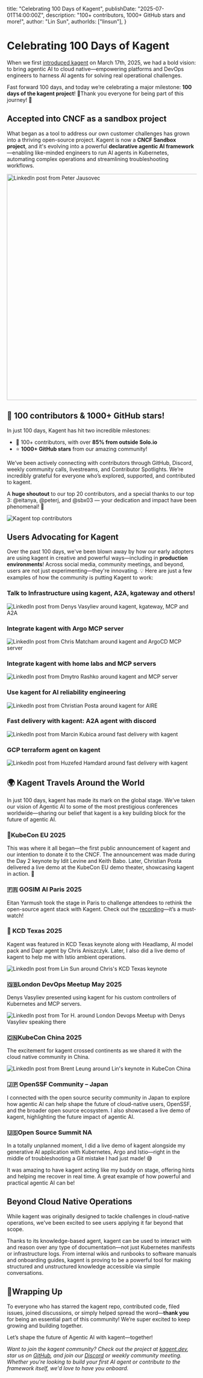   title: "Celebrating 100 Days of Kagent",
  publishDate: "2025-07-01T14:00:00Z",
  description: "100+ contributors, 1000+ GitHub stars and more!",
  author: "Lin Sun",
  authorIds: ["linsun"],
}

# Celebrating 100 Days of Kagent

When we first [introduced kagent](https://techstrong.ai/agentic-ai/solo-ios-kagent-brings-agentic-ai-to-cloud-native-operations/) on March 17th, 2025, we had a bold vision: to bring agentic AI to cloud native—empowering platforms and DevOps engineers to harness AI agents for solving real operational challenges.

Fast forward 100 days, and today we’re celebrating a major milestone: **100 days of the kagent project**! 🎉Thank you everyone for being part of this journey! 🚀

## Accepted into CNCF as a sandbox project

What began as a tool to address our own customer challenges has grown into a thriving open-source project. Kagent is now a **CNCF Sandbox project**, and it's evolving into a powerful **declarative agentic AI framework**—enabling like-minded engineers to run AI agents in Kubernetes, automating complex operations and streamlining troubleshooting workflows.

<img src="/images/blog/100days/cncf-sandbox.png" alt="LinkedIn post from Peter Jausovec" width="600"/>

## 🌟 100 contributors & 1000+ GitHub stars!

In just 100 days, Kagent has hit two incredible milestones:
- 🚀 100+ contributors, with over **85% from outside Solo.io**
- ⭐ **1000+ GitHub stars** from our amazing community!

We’ve been actively connecting with contributors through GitHub, Discord, weekly community calls, livestreams, and Contributor Spotlights. We’re incredibly grateful for everyone who’s explored, supported, and contributed to kagent.

A **huge shoutout** to our top 20 contributors, and a special thanks to our top 3: @eitanya, @peterj, and @sbx03 — your dedication and impact have been phenomenal! 🙌

![Kagent top contributors](/images/blog/100days/top-contributors.png)

## Users Advocating for Kagent

Over the past 100 days, we've been blown away by how our early adopters are using kagent in creative and powerful ways—including in **production environments**! Across social media, community meetings, and beyond, users are not just experimenting—they're innovating. 💡
Here are just a few examples of how the community is putting Kagent to work:

### Talk to Infrastructure using kagent, A2A, kgateway and others!

![LinkedIn post from Denys Vasyliev around kagent, kgateway, MCP and A2A](/images/blog/100days/kagent-a2a.png)

### Integrate kagent with Argo MCP server

![LinkedIn post from Chris Matcham around kagent and ArgoCD MCP server](/images/blog/100days/argo-mcp.png)

### Integrate kagent with home labs and MCP servers

![LinkedIn post from Dmytro Rashko around kagent and MCP server](/images/blog/100days/home-lab-mcp.png)

### Use kagent for AI reliability engineering

![LinkedIn post from Christian Posta around kagent for AIRE](/images/blog/100days/aire-agent.png)

### Fast delivery with kagent: A2A agent with discord

![LinkedIn post from Marcin Kubica around fast delivery with kagent](/images/blog/100days/Marcin-post.png)

### GCP terraform agent on kagent

![LinkedIn post from Huzefed Hamdard around fast delivery with kagent](/images/blog/100days/terraform-agent.png)

## 🌍 Kagent Travels Around the World

In just 100 days, kagent has made its mark on the global stage. We’ve taken our vision of Agentic AI to some of the most prestigious conferences worldwide—sharing our belief that kagent is a key building block for the future of agentic AI.

### 📢KubeCon EU 2025
This was where it all began—the first public announcement of kagent and our intention to donate it to the CNCF. The announcement was made during the Day 2 keynote by Idit Levine and Keith Babo. Later, Christian Posta delivered a live demo at the KubeCon EU demo theater, showcasing kagent in action. 🚀

### 🇫🇷 GOSIM AI Paris 2025
Eitan Yarmush took the stage in Paris to challenge attendees to rethink the open-source agent stack with Kagent. Check out the [recording](https://www.youtube.com/watch?v=4uus0zf6OUQ)—it’s a must-watch!

### 🤠 KCD Texas 2025
Kagent was featured in KCD Texas keynote along with Headlamp, AI model pack and Dapr agent by Chris Aniszczyk. Later, I also did a live demo of kagent to help me with Istio ambient operations.

![LinkedIn post from Lin Sun around Chris's KCD Texas keynote](/images/blog/100days/kcd-texas.png)

### 🇬🇧London DevOps Meetup May 2025
Denys Vasyliev presented using kagent for his custom controllers of Kubernetes and MCP servers.

![LinkedIn post from Tor H. around London Devops Meetup with Denys Vasyliev speaking there](/images/blog/100days/London-devops-meetup.png)

### 🇨🇳KubeCon China 2025
The excitement for kagent crossed continents as we shared it with the cloud native community in China.

![LinkedIn post from Brent Leung around Lin's keynote in KubeCon China](/images/blog/100days/kubecon-china.png)

### 🇯🇵 OpenSSF Community – Japan

I connected with the open source security community in Japan to explore how agentic AI can help shape the future of cloud-native users, OpenSSF, and the broader open source ecosystem. I also showcased a live demo of kagent, highlighting the future impact of agentic AI.

### 🇺🇸Open Source Summit NA

In a totally unplanned moment, I did a live demo of kagent alongside my generative AI application with Kubernetes, Argo and Istio—right in the middle of troubleshooting a Git mistake I had just made! 😅

It was amazing to have kagent acting like my buddy on stage, offering hints and helping me recover in real time. A great example of how powerful and practical agentic AI can be!

## Beyond Cloud Native Operations

While kagent was originally designed to tackle challenges in cloud-native operations, we've been excited to see users applying it far beyond that scope.

Thanks to its knowledge-based agent, kagent can be used to interact with and reason over any type of documentation—not just Kubernetes manifests or infrastructure logs. From internal wikis and runbooks to software manuals and onboarding guides, kagent is proving to be a powerful tool for making structured and unstructured knowledge accessible via simple conversations.

## 🎉Wrapping Up

To everyone who has starred the kagent repo, contributed code, filed issues, joined discussions, or simply helped spread the word—**thank you** for being an essential part of this community! We’re super excited to keep growing and building together.

Let’s shape the future of Agentic AI with kagent—together!

*Want to join the kagent community? Check out the project at [kagent.dev](https://kagent.dev), star us on [GitHub](https://github.com/kagent-dev/kagent), and join our [Discord](https://discord.gg/Fu3k65f2k3) or weekly community meeting. Whether you're looking to build your first AI agent or contribute to the framework itself, we'd love to have you onboard.*
